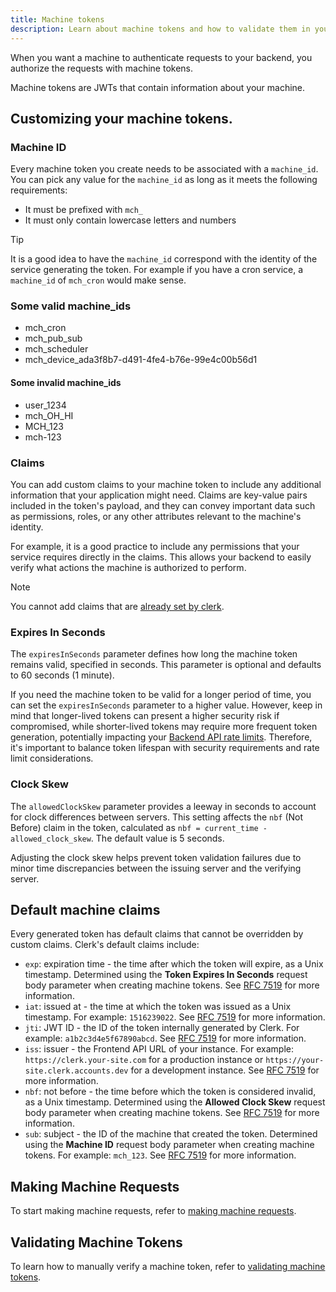 ```yaml
---
title: Machine tokens
description: Learn about machine tokens and how to validate them in your backend.
---
```


When you want a machine to authenticate requests to your backend, you authorize the requests with machine tokens.

Machine tokens are JWTs that contain information about your machine.

## Customizing your machine tokens.

### Machine ID

Every machine token you create needs to be associated with a `machine_id`. You can pick any value for the `machine_id` as long as it meets the following requirements:

- It must be prefixed with `mch_`
- It must only contain lowercase letters and numbers

> [!TIP]
> It is a good idea to have the `machine_id` correspond with the identity of the service generating the token. For example if you have a cron service, a `machine_id` of `mch_cron` would make sense.

### Some **valid** machine\_ids

- mch\_cron
- mch\_pub\_sub
- mch\_scheduler
- mch\_device\_ada3f8b7-d491-4fe4-b76e-99e4c00b56d1

#### Some invalid machine\_ids

- user\_1234
- mch\_OH\_HI
- MCH\_123
- mch-123

### Claims

You can add custom claims to your machine token to include any additional information that your application might need. Claims are key-value pairs included in the token's payload, and they can convey important data such as permissions, roles, or any other attributes relevant to the machine's identity.

For example, it is a good practice to include any permissions that your service requires directly in the claims. This allows your backend to easily verify what actions the machine is authorized to perform.

> [!NOTE]
> You cannot add claims that are [already set by clerk](#default-machine-claims).

### Expires In Seconds

The `expiresInSeconds` parameter defines how long the machine token remains valid, specified in seconds. This parameter is optional and defaults to 60 seconds (1 minute).

If you need the machine token to be valid for a longer period of time, you can set the `expiresInSeconds` parameter to a higher value. However, keep in mind that longer-lived tokens can present a higher security risk if compromised, while shorter-lived tokens may require more frequent token generation, potentially impacting your [Backend API rate limits](/docs/backend-requests/resources/rate-limits). Therefore, it's important to balance token lifespan with security requirements and rate limit considerations.

### Clock Skew

The `allowedClockSkew` parameter provides a leeway in seconds to account for clock differences between servers. This setting affects the `nbf` (Not Before) claim in the token, calculated as `nbf = current_time - allowed_clock_skew`. The default value is 5 seconds.

Adjusting the clock skew helps prevent token validation failures due to minor time discrepancies between the issuing server and the verifying server.

## Default machine claims

Every generated token has default claims that cannot be overridden by custom claims. Clerk's default claims include:

- `exp`: expiration time - the time after which the token will expire, as a Unix timestamp. Determined using the **Token Expires In Seconds** request body parameter when creating machine tokens. See [RFC 7519](https://datatracker.ietf.org/doc/html/rfc7519#section-4.1.4) for more information.
- `iat`: issued at - the time at which the token was issued as a Unix timestamp. For example: `1516239022`. See [RFC 7519](https://datatracker.ietf.org/doc/html/rfc7519#section-4.1.6) for more information.
- `jti`: JWT ID - the ID of the token internally generated by Clerk. For example: `a1b2c3d4e5f67890abcd`. See [RFC 7519](https://datatracker.ietf.org/doc/html/rfc7519#section-4.1.7) for more information.
- `iss`: issuer - the Frontend API URL of your instance. For example: `https://clerk.your-site.com` for a production instance or `https://your-site.clerk.accounts.dev` for a development instance. See [RFC 7519](https://datatracker.ietf.org/doc/html/rfc7519#section-4.1.1) for more information.
- `nbf`: not before - the time before which the token is considered invalid, as a Unix timestamp. Determined using the **Allowed Clock Skew** request body parameter when creating machine tokens. See [RFC 7519](https://datatracker.ietf.org/doc/html/rfc7519#section-4.1.5) for more information.
- `sub`: subject - the ID of the machine that created the token. Determined using the **Machine ID** request body parameter when creating machine tokens. For example: `mch_123`. See [RFC 7519](https://datatracker.ietf.org/doc/html/rfc7519#section-4.1.2) for more information.

## Making Machine Requests

To start making machine requests, refer to [making machine requests](/docs/backend-requests/making/machine).

## Validating Machine Tokens

To learn how to manually verify a machine token, refer to [validating machine tokens](/docs/backend-requests/handling/manual-jwt#machine-tokens).

